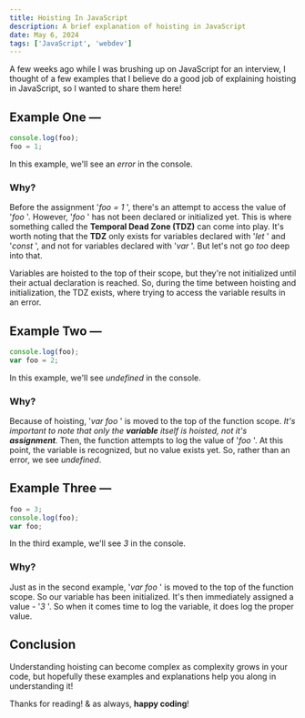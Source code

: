 ```yaml
---
title: Hoisting In JavaScript
description: A brief explanation of hoisting in JavaScript
date: May 6, 2024
tags: ['JavaScript', 'webdev']
---
```


A few weeks ago while I was brushing up on JavaScript for an interview, 
I thought of a few examples that I believe do a good job of explaining hoisting in JavaScript, so I wanted to share them here!

## Example One &mdash;
```js
console.log(foo);
foo = 1;
```
In this example, we'll see an *error* in the console. 

### Why? 
Before the assignment '*foo = 1* ', there's an attempt to access the value of '*foo* '. However, '*foo* ' has not been declared or initialized yet. This is where something called the **Temporal Dead Zone (TDZ)** can come into play. It's worth noting that the **TDZ** only exists for variables declared with '*let* ' and '*const* ', and not for variables declared with '*var* '. But let's not go *too* deep into that. 

Variables are hoisted to the top of their scope, but they're not initialized until their actual declaration is reached. So, during the time between hoisting and initialization, the TDZ exists, where trying to access the variable results in an error.

## Example Two &mdash;
```js
console.log(foo);
var foo = 2;
```
In this example, we'll see *undefined* in the console. 

### Why?
Because of hoisting, '*var foo* ' is moved to the top of the function scope. *It's important to note that only the **variable** itself is hoisted, not it's **assignment**.* Then, the function attempts to log the value of '*foo* '. At this point, the variable is recognized, but no value exists yet. So, rather than an error, we see *undefined*. 

## Example Three &mdash;
```js
foo = 3;
console.log(foo);
var foo;
```
In the third example, we'll see *3* in the console. 

### Why?
Just as in the second example, '*var foo* ' is moved to the top of the function scope. So our variable has been initialized. It's then immediately assigned a value - '*3* '. So when it comes time to log the variable, it does log the proper value. 

## Conclusion
Understanding hoisting can become complex as complexity grows in your code, but hopefully these examples and explanations help you along in understanding it! 

Thanks for reading! & as always, **happy coding**! 